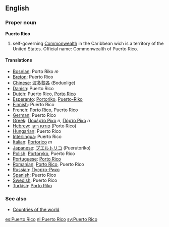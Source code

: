 ==English==

===Proper noun===
'''Puerto Rico'''
# self-governing [[Commonwealth]] in the Caribbean wich is a territory of the United States. Official name: Commonwealth of Puerto Rico.
 
====Translations====

*[[Bosnian]]: Porto Riko ''m''
*[[Breton]]: Puerto Rico
*[[Chinese]]: [[波多黎各]] (Boduolige)
*[[Danish]]: Puerto Rico
*[[Dutch]]: Puerto Rico, [[Porto Rico]]
*[[Esperanto]]: [[Portoriko]], [[Puerto-Riko]]
*[[Finnish]]: Puerto Rico
*[[French]]: [[Porto Rico]], Puerto Rico
*[[German]]: Puerto Rico
*[[Greek]]: [[Πουέρτο Ρίκο]] ''n'', [[Πόρτο Ρίκο]] ''n''
*[[Hebrew]]: [[פורטו ריקו]] (Porto Rico)
*[[Hungarian]]: Puerto Rico
*[[Interlingua]]: Puerto Rico
*[[Italian]]: [[Portorico]] ''m''
*[[Japanese]]: [[プエルトリコ]] (Puerutoriko)
*[[Polish]]: [[Portoryko]], Puerto Rico
*[[Portuguese]]: [[Porto Rico]]
*[[Romanian]]: [[Porto Rico]], Puerto Rico
*[[Russian]]: [[Пуэрто-Рико]]
*[[Spanish]]: Puerto Rico
*[[Swedish]]: Puerto Rico
*[[Turkish]]: [[Porto Riko]]

===See also===
* [[Countries of the world]]

[[es:Puerto Rico]]
[[nl:Puerto Rico]]
[[sv:Puerto Rico]]